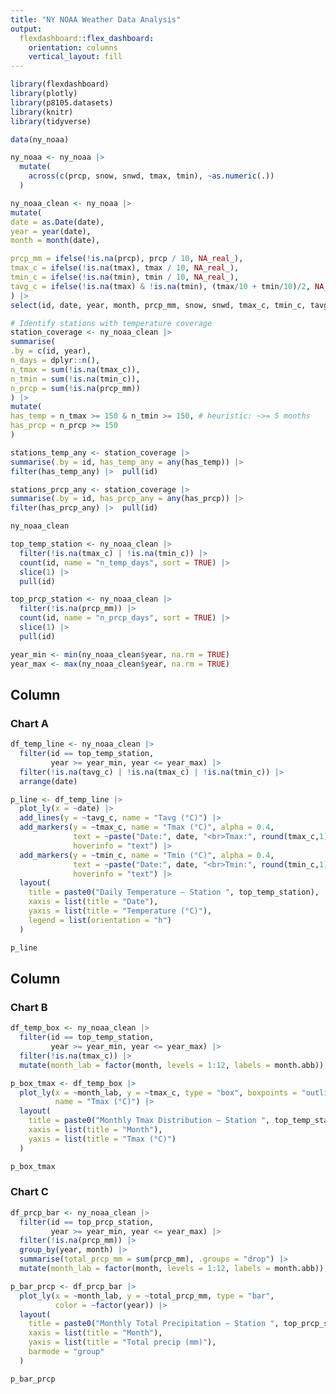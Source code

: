 ```yaml
---
title: "NY NOAA Weather Data Analysis"
output: 
  flexdashboard::flex_dashboard:
    orientation: columns
    vertical_layout: fill
---
```


```r
library(flexdashboard)
library(plotly)
library(p8105.datasets)
library(knitr)
library(tidyverse)
```

```r
data(ny_noaa)
```

```r
ny_noaa <- ny_noaa |>
  mutate(
    across(c(prcp, snow, snwd, tmax, tmin), ~as.numeric(.))
  )

ny_noaa_clean <- ny_noaa |> 
mutate(
date = as.Date(date),
year = year(date),
month = month(date),

prcp_mm = ifelse(!is.na(prcp), prcp / 10, NA_real_), 
tmax_c = ifelse(!is.na(tmax), tmax / 10, NA_real_), 
tmin_c = ifelse(!is.na(tmin), tmin / 10, NA_real_),
tavg_c = ifelse(!is.na(tmax) & !is.na(tmin), (tmax/10 + tmin/10)/2, NA_real_)
) |> 
select(id, date, year, month, prcp_mm, snow, snwd, tmax_c, tmin_c, tavg_c)

# Identify stations with temperature coverage
station_coverage <- ny_noaa_clean |> 
summarise(
.by = c(id, year),
n_days = dplyr::n(),
n_tmax = sum(!is.na(tmax_c)),
n_tmin = sum(!is.na(tmin_c)),
n_prcp = sum(!is.na(prcp_mm))
) |> 
mutate(
has_temp = n_tmax >= 150 & n_tmin >= 150, # heuristic: ~>= 5 months
has_prcp = n_prcp >= 150
)

stations_temp_any <- station_coverage |> 
summarise(.by = id, has_temp_any = any(has_temp)) |> 
filter(has_temp_any) |>  pull(id)

stations_prcp_any <- station_coverage |> 
summarise(.by = id, has_prcp_any = any(has_prcp)) |> 
filter(has_prcp_any) |>  pull(id)

ny_noaa_clean

```

```r

top_temp_station <- ny_noaa_clean |> 
  filter(!is.na(tmax_c) | !is.na(tmin_c)) |> 
  count(id, name = "n_temp_days", sort = TRUE) |> 
  slice(1) |> 
  pull(id)

top_prcp_station <- ny_noaa_clean |> 
  filter(!is.na(prcp_mm)) |> 
  count(id, name = "n_prcp_days", sort = TRUE) |> 
  slice(1) |> 
  pull(id)

year_min <- min(ny_noaa_clean$year, na.rm = TRUE)
year_max <- max(ny_noaa_clean$year, na.rm = TRUE)


```


Column {data-width=650}
-----------------------------------------------------------------------

### Chart A

```r

df_temp_line <- ny_noaa_clean |> 
  filter(id == top_temp_station,
         year >= year_min, year <= year_max) |> 
  filter(!is.na(tavg_c) | !is.na(tmax_c) | !is.na(tmin_c)) |> 
  arrange(date)

p_line <- df_temp_line |> 
  plot_ly(x = ~date) |> 
  add_lines(y = ~tavg_c, name = "Tavg (°C)") |> 
  add_markers(y = ~tmax_c, name = "Tmax (°C)", alpha = 0.4,
              text = ~paste("Date:", date, "<br>Tmax:", round(tmax_c,1), "°C"),
              hoverinfo = "text") |> 
  add_markers(y = ~tmin_c, name = "Tmin (°C)", alpha = 0.4,
              text = ~paste("Date:", date, "<br>Tmin:", round(tmin_c,1), "°C"),
              hoverinfo = "text") |> 
  layout(
    title = paste0("Daily Temperature — Station ", top_temp_station),
    xaxis = list(title = "Date"),
    yaxis = list(title = "Temperature (°C)"),
    legend = list(orientation = "h")
  )

p_line

```

Column {data-width=350}
-----------------------------------------------------------------------

### Chart B

```r

df_temp_box <- ny_noaa_clean |> 
  filter(id == top_temp_station,
         year >= year_min, year <= year_max) |> 
  filter(!is.na(tmax_c)) |> 
  mutate(month_lab = factor(month, levels = 1:12, labels = month.abb))

p_box_tmax <- df_temp_box |> 
  plot_ly(x = ~month_lab, y = ~tmax_c, type = "box", boxpoints = "outliers",
          name = "Tmax (°C)") |> 
  layout(
    title = paste0("Monthly Tmax Distribution — Station ", top_temp_station),
    xaxis = list(title = "Month"),
    yaxis = list(title = "Tmax (°C)")
  )

p_box_tmax

```

### Chart C

```r

df_prcp_bar <- ny_noaa_clean |> 
  filter(id == top_prcp_station,
         year >= year_min, year <= year_max) |> 
  filter(!is.na(prcp_mm)) |> 
  group_by(year, month) |> 
  summarise(total_prcp_mm = sum(prcp_mm), .groups = "drop") |> 
  mutate(month_lab = factor(month, levels = 1:12, labels = month.abb))

p_bar_prcp <- df_prcp_bar |> 
  plot_ly(x = ~month_lab, y = ~total_prcp_mm, type = "bar",
          color = ~factor(year)) |> 
  layout(
    title = paste0("Monthly Total Precipitation — Station ", top_prcp_station),
    xaxis = list(title = "Month"),
    yaxis = list(title = "Total precip (mm)"),
    barmode = "group"
  )

p_bar_prcp

```

